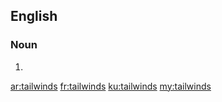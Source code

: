 ==English==

===Noun===
{{head|en|noun plural form}}

# {{plural of|tailwind|lang=en}}

[[ar:tailwinds]]
[[fr:tailwinds]]
[[ku:tailwinds]]
[[my:tailwinds]]